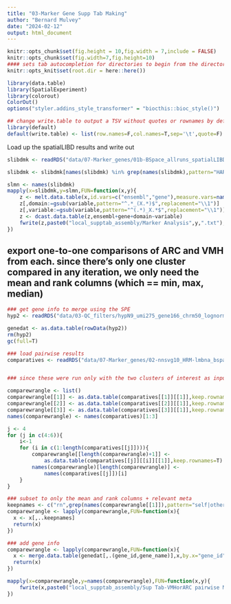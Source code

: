 ```yaml
---
title: "03-Marker Gene Supp Tab Making"
author: "Bernard Mulvey"
date: "2024-02-12"
output: html_document
---
```


```r
knitr::opts_chunk$set(fig.height = 10,fig.width = 7,include = FALSE)
knitr::opts_chunk$set(fig.width=7,fig.height=10)
#### sets tab autocompletion for directories to begin from the directory containing the .Rproj session, instead of the script's directory if different
knitr::opts_knit$set(root.dir = here::here())

library(data.table)
library(SpatialExperiment)
library(colorout)
ColorOut()
options("styler.addins_style_transformer" = "biocthis::bioc_style()")

## change write.table to output a TSV without quotes or rownames by default
library(default)
default(write.table) <- list(row.names=F,col.names=T,sep='\t',quote=F)
```

Load up the spatialLIBD results and write out
```r
slibdmk <- readRDS("data/07-Marker_genes/01b-BSpace_allruns_spatialLIBD-regwrap-enrichment_full.RDS")

slibdmk <- slibdmk[names(slibdmk) %in% grep(names(slibdmk),pattern="HARMONYlmbna_nnsvg10_60kiter",value=T)]

slmn <- names(slibdmk)
mapply(x=slibdmk,y=slmn,FUN=function(x,y){
    z <- melt.data.table(x,id.vars=c("ensembl","gene"),measure.vars=names(x)[c(1:(ncol(x)-2))])
    z[,domain:=gsub(variable,pattern="^.*_(X.*)$",replacement="\\1")]
    z[,variable:=gsub(variable,pattern="^(.*)_X.*$",replacement="\\1")]
    z <- dcast.data.table(z,ensembl+gene+domain~variable)
    fwrite(z,paste0("local_supptab_assembly/Marker Analysis",y,".txt"),sep="\t",quote=F)
})

```

## export one-to-one comparisons of ARC and VMH from each. since there's only one cluster compared in any iteration, we only need the mean and rank columns (which == min, max, median) 
```r
### get gene info to merge using the SPE
hyp2 <- readRDS("data/03-QC_filters/hypN9_umi275_gene166_chrm50_lognorm_111723.RDS")

genedat <- as.data.table(rowData(hyp2))
rm(hyp2)
gc(full=T)

### load pairwise results
comparatives <- readRDS("data/07-Marker_genes/02-nnsvg10_HRM-lmbna_bspace_VMHandARC-clustPair-diffmarkers.RDS")


### since these were run only with the two clusters of interest as input, we only need the first output (there's outputs for cluster A vs cluster B and B vs A from each, which are equivalent as depleted in A must then == enriched in B)

comparewrangle <- list()
comparewrangle[[1]] <- as.data.table(comparatives[[1]][[1]],keep.rownames=T)
comparewrangle[[2]] <- as.data.table(comparatives[[2]][[1]],keep.rownames=T)
comparewrangle[[3]] <- as.data.table(comparatives[[3]][[1]],keep.rownames=T)
names(comparewrangle) <- names(comparatives)[1:3]

j <- 4
for (j in c(4:6)){
    i<-1
    for (i in c(1:length(comparatives[[j]]))){
        comparewrangle[[length(comparewrangle)+1]] <-
            as.data.table(comparatives[[j]][[i]][[1]],keep.rownames=T)
        names(comparewrangle)[length(comparewrangle)] <-
            names(comparatives[[j]])[i]
    }
}

### subset to only the mean and rank columns + relevant meta
keepnames <- c("rn",grep(names(comparewrangle[[1]]),pattern="self|other|mean|rank",value=T))
comparewrangle <- lapply(comparewrangle,FUN=function(x){
  x <- x[,..keepnames]
  return(x)
})

### add gene info
comparewrangle <- lapply(comparewrangle,FUN=function(x){
  x <- merge.data.table(genedat[,.(gene_id,gene_name)],x,by.x="gene_id",by.y="rn")
  return(x)
})

mapply(x=comparewrangle,y=names(comparewrangle),FUN=function(x,y){
    fwrite(x,paste0("local_supptab_assembly/Sup Tab-VMHorARC pairwise Marker Analyses",y,".txt"),sep="\t",quote=F)
})


```
